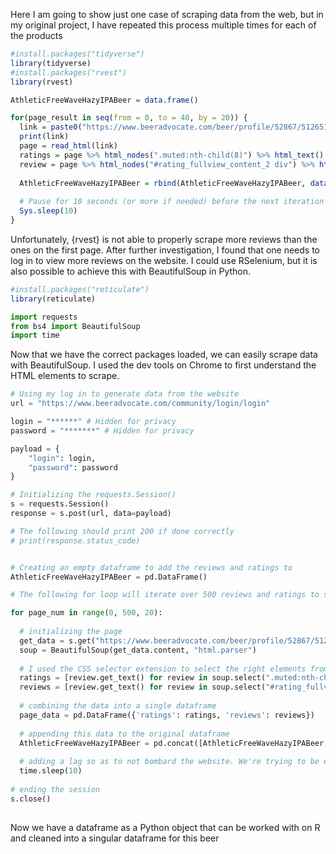 Here I am going to show just one case of scraping data from the web, but in my original project,
I have repeated this process multiple times for each of the products

```r
#install.packages("tidyverse")
library(tidyverse)
#install.packages("rvest")
library(rvest)
```

```r
AthleticFreeWaveHazyIPABeer = data.frame()

for(page_result in seq(from = 0, to = 40, by = 20)) {
  link = paste0("https://www.beeradvocate.com/beer/profile/52867/512651/view=beer&show=recent&start=", page_result ,"#lists")
  print(link)
  page = read_html(link)
  ratings = page %>% html_nodes(".muted:nth-child(8)") %>% html_text()
  review = page %>% html_nodes("#rating_fullview_content_2 div") %>% html_text()
  
  AthleticFreeWaveHazyIPABeer = rbind(AthleticFreeWaveHazyIPABeer, data.frame(ratings, review))
  
  # Pause for 10 seconds (or more if needed) before the next iteration
  Sys.sleep(10)
}
```

Unfortunately, {rvest} is not able to properly scrape more reviews than the ones on the first page.
After further investigation, I found that one needs to log in to view more reviews on the website.
I could use RSelenium, but it is also possible to achieve this with BeautifulSoup in Python.

```r
#install.packages("reticulate")
library(reticulate)
```

```python
import requests
from bs4 import BeautifulSoup
import time
```
Now that we have the correct packages loaded, we can easily scrape data with BeautifulSoup.
I used the dev tools on Chrome to first understand the HTML elements to scrape.

```python
# Using my log in to generate data from the website
url = "https://www.beeradvocate.com/community/login/login"

login = "******" # Hidden for privacy
password = "*******" # Hidden for privacy

payload = { 
	"login": login, 
	"password": password 
} 

# Initializing the requests.Session()
s = requests.Session() 
response = s.post(url, data=payload) 

# The following should print 200 if done correctly
# print(response.status_code)


# Creating an empty dataframe to add the reviews and ratings to
AthleticFreeWaveHazyIPABeer = pd.DataFrame()

# The following for loop will iterate over 500 reviews and ratings to scrape data from.

for page_num in range(0, 500, 20):
  
  # initializing the page
  get_data = s.get("https://www.beeradvocate.com/beer/profile/52867/512651/?view=beer&show=recent&start=" + str(page_num))
  soup = BeautifulSoup(get_data.content, "html.parser")
  
  # I used the CSS selector extension to select the right elements from the page.
  ratings = [review.get_text() for review in soup.select(".muted:nth-child(8)")] # collect ratings for look, smell, etc. from the reviewers on the website
  reviews = [review.get_text() for review in soup.select("#rating_fullview_content_2 div")] # collect full text reviews
  
  # combining the data into a single dataframe
  page_data = pd.DataFrame({'ratings': ratings, 'reviews': reviews})
  
  # appending this data to the original dataframe
  AthleticFreeWaveHazyIPABeer = pd.concat([AthleticFreeWaveHazyIPABeer, page_data], ignore_index=True)
  
  # adding a lag so as to not bombard the website. We're trying to be ethical here!
  time.sleep(10)
  
# ending the session  
s.close()
  
```
Now we have a dataframe as a Python object that can be worked with on R and cleaned into a singular dataframe for this beer

             
